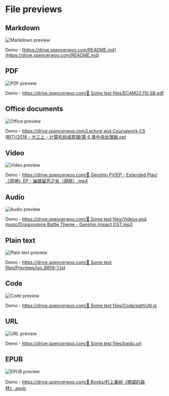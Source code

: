 # File previews

## Markdown

![Markdown preview](../_images/showcase/markdown-preview.png)

Demo - [https://drive.spencerwoo.com/README.md](https://drive.spencerwoo.com/README.md)

## PDF

![PDF preview](../_images/showcase/pdf-preview.png)

Demo - [https://drive.spencerwoo.com/🥟 Some test files/ECAM22.110.SB.pdf](https://drive.spencerwoo.com/%F0%9F%A5%9F%20Some%20test%20files/ECAM22.110.SB.pdf)

## Office documents

![Office preview](../_images/showcase/office-preview.png)

Demo - [https://drive.spencerwoo.com/Lecture and Coursework CS (BIT)/2018 - 大三上 - 计算机组成原理/第 6 章中央处理器.ppt](<https://drive.spencerwoo.com/Lecture%20and%20Coursework%20CS%20(BIT)/2018%20-%20%E5%A4%A7%E4%B8%89%E4%B8%8A%20-%20%E8%AE%A1%E7%AE%97%E6%9C%BA%E7%BB%84%E6%88%90%E5%8E%9F%E7%90%86/%E7%AC%AC6%E7%AB%A0%E4%B8%AD%E5%A4%AE%E5%A4%84%E7%90%86%E5%99%A8.ppt>)

## Video

![Video preview](../_images/showcase/video-preview.png)

Demo - [https://drive.spencerwoo.com/🍡 Genshin PV/EP - Extended Play/《原神》EP - 幽蝶留芳之处（胡桃）.mp4](https://drive.spencerwoo.com/%F0%9F%8D%A1%20Genshin%20PV/EP%20-%20Extended%20Play/%E3%80%8A%E5%8E%9F%E7%A5%9E%E3%80%8BEP%20-%20%E5%B9%BD%E8%9D%B6%E7%95%99%E8%8A%B3%E4%B9%8B%E5%A4%84%EF%BC%88%E8%83%A1%E6%A1%83%EF%BC%89.mp4)

## Audio

![Audio preview](../_images/showcase/audio-preview.png)

Demo - [https://drive.spencerwoo.com/🥟 Some test files/Videos and music/Dragonspine Battle Theme - Genshin Impact OST.mp3](https://drive.spencerwoo.com/%F0%9F%A5%9F%20Some%20test%20files/Videos%20and%20music/Dragonspine%20Battle%20Theme%20-%20Genshin%20Impact%20OST.mp3)

## Plain text

![Plain text preview](../_images/showcase/plain-text-preview.png)

Demo - [https://drive.spencerwoo.com/🥟 Some test files/Previews/iso_8859-1.txt](https://drive.spencerwoo.com/%F0%9F%A5%9F%20Some%20test%20files/Previews/iso_8859-1.txt)

## Code

![Code preview](../_images/showcase/code-preview.png)

Demo - [https://drive.spencerwoo.com/🥟 Some test files/Code/pathUtil.js](https://drive.spencerwoo.com/%F0%9F%A5%9F%20Some%20test%20files/Code/pathUtil.js)

## URL

![URL preview](../_images/showcase/url-preview.png)

Demo - [https://drive.spencerwoo.com/🥟 Some test files/baidu.url](https://drive.spencerwoo.com/%F0%9F%A5%9F%20Some%20test%20files/baidu.url)

## EPUB

![EPUB preview](../_images/showcase/epub-preview.png)

Demo - [https://drive.spencerwoo.com/📕 Books/村上春树《挪威的森林》.epub](https://drive.spencerwoo.com/%F0%9F%93%95%20Books/%E6%9D%91%E4%B8%8A%E6%98%A5%E6%A0%91%E3%80%8A%E6%8C%AA%E5%A8%81%E7%9A%84%E6%A3%AE%E6%9E%97%E3%80%8B.epub)
